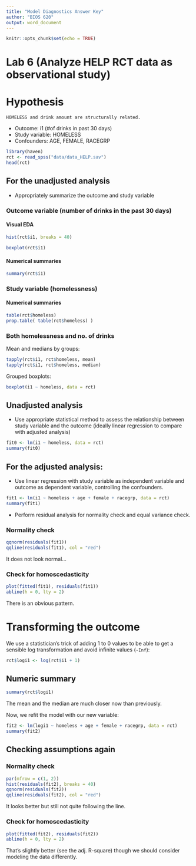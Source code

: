 ```yaml
---
title: "Model Diagnostics Answer Key"
author: "BIOS 620"
output: word_document
---
```


```r
knitr::opts_chunk$set(echo = TRUE)
```

# Lab 6 (Analyze HELP RCT data as observational study)

# Hypothesis

```
HOMELESS and drink amount are structurally related.
```

* Outcome: i1 (\#of drinks in past 30 days)
* Study variable: HOMELESS
* Confounders: AGE, FEMALE, RACEGRP

```r
library(haven)
rct <- read_spss("data/data_HELP.sav")
head(rct)
```

## For the unadjusted analysis

* Appropriately summarize the outcome and study variable

### Outcome variable (number of drinks in the past 30 days)

#### Visual EDA

```r
hist(rct$i1, breaks = 40)
```

```r
boxplot(rct$i1)
```

#### Numerical summaries

```r
summary(rct$i1)
```

### Study variable (homelessness)

#### Numerical summaries

```r
table(rct$homeless)
prop.table( table(rct$homeless) )
```

### Both homelessness and no. of drinks

Mean and medians by groups:

```r
tapply(rct$i1, rct$homeless, mean)
tapply(rct$i1, rct$homeless, median)
```

Grouped boxplots:

```r
boxplot(i1 ~ homeless, data = rct)
```

## Unadjusted analysis

* Use appropriate statistical method to assess the relationship between study
variable and the outcome (ideally linear regression to compare with adjusted
analysis)

```r
fit0 <- lm(i1 ~ homeless, data = rct)
summary(fit0)
```

## For the adjusted analysis:

* Use linear regression with study variable as independent variable and outcome
as dependent variable, controlling the confounders.

```r
fit1 <- lm(i1 ~ homeless + age + female + racegrp, data = rct)
summary(fit1)
```

* Perform residual analysis for normality check and equal variance check.

### Normality check

```r
qqnorm(residuals(fit1))
qqline(residuals(fit1), col = "red")
```

It does not look normal...

### Check for homoscedasticity

```r
plot(fitted(fit1), residuals(fit1))
abline(h = 0, lty = 2)
```

There is an obvious pattern.

# Transforming the outcome

We use a statistician's trick of adding 1 to 0 values to be able to get
a sensible log transformation and avoid infinite values (`-Inf`):

```r
rct$logi1 <- log(rct$i1 + 1)
```

## Numeric summary

```r
summary(rct$logi1)
```

The mean and the median are much closer now than previously.

Now, we refit the model with our new variable:

```r
fit2 <- lm(logi1 ~ homeless + age + female + racegrp, data = rct)
summary(fit2)
```

## Checking assumptions again

### Normality check

```r
par(mfrow = c(1, 2))
hist(residuals(fit2), breaks = 40)
qqnorm(residuals(fit2))
qqline(residuals(fit2), col = "red")
```

It looks better but still not quite following the line.

### Check for homoscedasticity

```r
plot(fitted(fit2), residuals(fit2))
abline(h = 0, lty = 2)
```

That's slightly better (see the adj. R-square) though we should consider
modeling the data differently.
